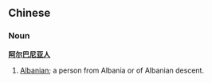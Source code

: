 ==Chinese==
===Noun===
'''[[阿尔巴尼亚]][[人]]'''

# [[Albanian]]; a person from Albania or of Albanian descent.